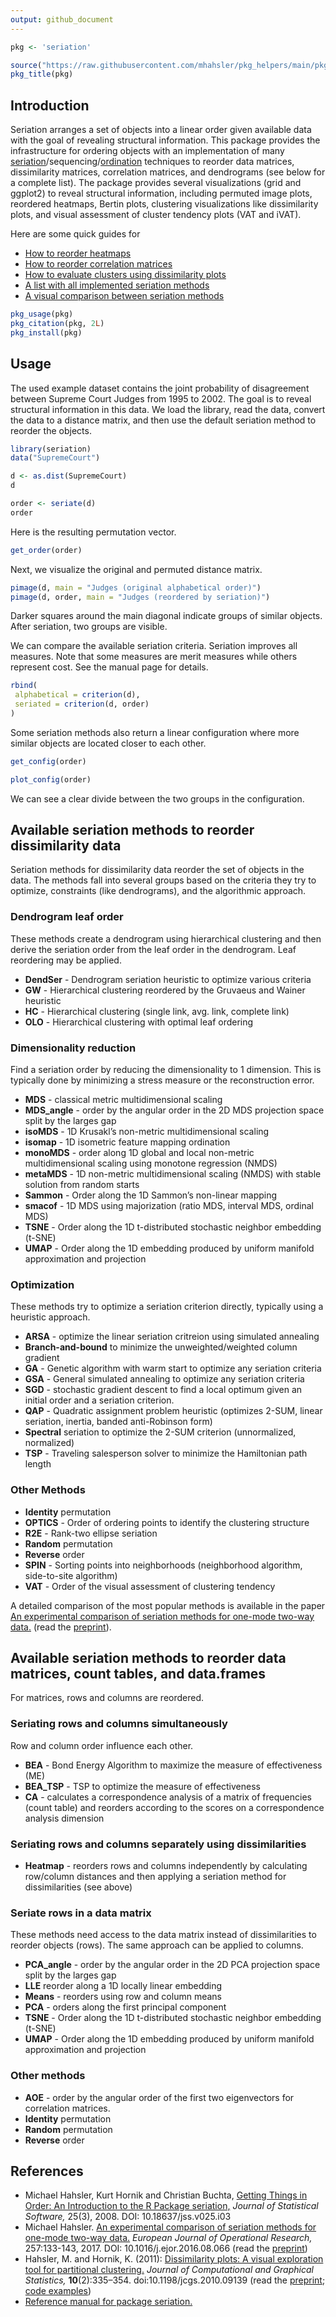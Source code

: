 ```yaml
---
output: github_document
---
```


```r
pkg <- 'seriation'

source("https://raw.githubusercontent.com/mhahsler/pkg_helpers/main/pkg_helpers.R")
pkg_title(pkg)
```

## Introduction

Seriation arranges a set of objects into a linear order given available data with the goal of revealing structural information. This package provides the infrastructure for ordering objects 
with an implementation of many
[seriation](https://en.wikipedia.org/wiki/Seriation_(archaeology))/sequencing/[ordination](https://en.wikipedia.org/wiki/Ordination_(statistics)) techniques to reorder data matrices, dissimilarity
matrices, correlation matrices, and dendrograms (see below for a complete list). 
The package provides several visualizations (grid and ggplot2) to reveal structural information,
including permuted image plots, reordered heatmaps, Bertin plots, clustering visualizations like dissimilarity plots, and
visual assessment of cluster tendency plots (VAT and iVAT).

Here are some quick guides for

* [How to reorder heatmaps](https://mhahsler.github.io/seriation/heatmaps.html)
* [How to reorder correlation matrices](https://mhahsler.github.io/seriation/heatmaps.html)
* [How to evaluate clusters using dissimilarity plots](https://mhahsler.github.io/seriation/seriation_cluster_evaluation.html)
* [A list with all implemented seriation methods](https://mhahsler.github.io/seriation/seriation_methods.html)
* [A visual comparison between seriation methods](https://mhahsler.github.io/seriation/visual_comparison.html)

```r
pkg_usage(pkg)
pkg_citation(pkg, 2L)
pkg_install(pkg)
```

## Usage

The used example dataset contains the joint probability of disagreement 
between Supreme Court Judges from 1995 to 2002. The goal
is to reveal structural information in this data.
We load the library, read the data, convert the data to a distance matrix, 
and then use the default seriation method to reorder the objects. 
```r
library(seriation)
data("SupremeCourt")

d <- as.dist(SupremeCourt)
d

order <- seriate(d)
order
```

Here is the resulting permutation vector.
```r
get_order(order)
```

Next, we visualize the original and permuted distance matrix.

```r
pimage(d, main = "Judges (original alphabetical order)")
pimage(d, order, main = "Judges (reordered by seriation)")
```

Darker squares around the main diagonal indicate groups of similar objects.
After seriation, two groups are visible.

We can compare the available seriation criteria. Seriation improves all measures. 
Note that some measures are merit measures while others represent cost. 
See the manual page for details.
```r
rbind(
 alphabetical = criterion(d),
 seriated = criterion(d, order)
)
```

Some seriation methods also return a linear configuration where more similar objects are
located closer to each other. 
```r
get_config(order)

plot_config(order)
```

We can see a clear divide between the two groups in the configuration. 

## Available seriation methods to reorder dissimilarity data

Seriation methods for dissimilarity data reorder the set of objects in the data. 
The methods fall into several groups based on the criteria they 
try to optimize, constraints (like dendrograms), and the algorithmic approach.

### Dendrogram leaf order

These methods create a dendrogram using hierarchical clustering and then derive 
the seriation order from the leaf order in the dendrogram. 
Leaf reordering may be applied.
 
 *  **DendSer** - Dendrogram seriation heuristic to optimize various criteria
 *  **GW** - Hierarchical clustering reordered by the Gruvaeus and Wainer heuristic 
 *  **HC** - Hierarchical clustering (single link, avg. link, complete link) 
 *  **OLO** - Hierarchical clustering with optimal leaf ordering 
 
### Dimensionality reduction  

Find a seriation order by reducing the dimensionality to 1 dimension. This is typically done
by minimizing a stress measure or the reconstruction error.

 *  **MDS** - classical metric multidimensional scaling
 *  **MDS_angle** - order by the angular order in the 2D MDS projection space split by the larges gap
 *  **isoMDS** -  1D Krusakl's non-metric multidimensional scaling
 *  **isomap** -  1D isometric feature mapping ordination
 *  **monoMDS** - order along 1D global and local non-metric multidimensional scaling using monotone regression (NMDS)
 *  **metaMDS** - 1D non-metric multidimensional scaling (NMDS) with stable solution from random starts
 *  **Sammon** - Order along the 1D Sammon's non-linear mapping
 *  **smacof** - 1D MDS using majorization (ratio MDS, interval MDS, ordinal MDS)
 *  **TSNE** - Order along the 1D t-distributed stochastic neighbor embedding (t-SNE)
 *  **UMAP** - Order along the 1D embedding produced by uniform manifold approximation and projection

### Optimization

 These methods try to optimize a seriation criterion directly, typically using a heuristic approach.
 
 *  **ARSA** - optimize the linear seriation critreion using simulated annealing   
 *  **Branch-and-bound** to minimize the unweighted/weighted column gradient 
 *  **GA** - Genetic algorithm with warm start to optimize any seriation criteria
 *  **GSA** - General simulated annealing to optimize any seriation criteria
 *  **SGD** - stochastic gradient descent to find a local optimum given an initial order and 
          a seriation criterion.
 *  **QAP** - Quadratic assignment problem heuristic (optimizes 2-SUM, linear seriation, 
          inertia, banded anti-Robinson form)
 *  **Spectral** seriation to optimize the 2-SUM criterion (unnormalized, normalized) 
 *  **TSP** - Traveling salesperson solver to minimize the Hamiltonian path length 
 
### Other Methods

 *  **Identity** permutation 
 *  **OPTICS** - Order of ordering points to identify the clustering structure
 *  **R2E** - Rank-two ellipse seriation 
 *  **Random** permutation
 *  **Reverse** order
 *  **SPIN** - Sorting points into neighborhoods (neighborhood algorithm, side-to-site algorithm)
 *  **VAT** - Order of the visual assessment of clustering tendency
  
A detailed comparison of the most popular methods is available in the paper 
[An experimental comparison of seriation methods for one-mode two-way data.](http://dx.doi.org/10.1016/j.ejor.2016.08.066) (read the [preprint](https://michael.hahsler.net/research/paper/EJOR_seriation_2016.pdf)).
  

## Available seriation methods to reorder data matrices, count tables, and data.frames  

For matrices, rows and columns are reordered. 

### Seriating rows and columns simultaneously

Row and column order influence each other.

 *  **BEA** - Bond Energy Algorithm to maximize the measure of effectiveness (ME) 
 *  **BEA_TSP** - TSP to optimize the measure of effectiveness
 *  **CA** - calculates a correspondence analysis of a matrix of frequencies (count table)
      and reorders according to the scores on a correspondence analysis dimension

### Seriating rows and columns separately using dissimilarities

 *  **Heatmap** - reorders rows and columns independently by calculating row/column distances 
      and then applying a seriation method for dissimilarities (see above)

### Seriate rows in a data matrix

These methods need access to the data matrix instead of dissimilarities
to reorder objects (rows). The same approach can be applied to columns.

 *  **PCA_angle** - order by the angular order in the 2D PCA projection space split by the larges gap
 *  **LLE** reorder along a 1D locally linear embedding
 *  **Means** - reorders using row and column means
 *  **PCA** - orders along the first principal component
 *  **TSNE** - Order along the 1D t-distributed stochastic neighbor embedding (t-SNE)
 *  **UMAP** - Order along the 1D embedding produced by uniform manifold approximation and projection

### Other methods
 
 *  **AOE** - order by the angular order of the first two eigenvectors for correlation matrices.
 *  **Identity** permutation 
 *  **Random** permutation 
 *  **Reverse** order


## References

* Michael Hahsler, Kurt Hornik and Christian Buchta, [Getting Things in Order: An Introduction to the R Package seriation,](http://dx.doi.org/10.18637/jss.v025.i03) _Journal of Statistical Software,_ 25(3), 2008.
DOI: 10.18637/jss.v025.i03
* Michael Hahsler. [An experimental comparison of seriation methods for one-mode two-way data.](http://dx.doi.org/10.1016/j.ejor.2016.08.066) _European Journal of Operational Research,_ 257:133-143, 2017. 
DOI: 10.1016/j.ejor.2016.08.066
(read the [preprint](https://michael.hahsler.net/research/paper/EJOR_seriation_2016.pdf))
* Hahsler, M. and Hornik, K. (2011): [Dissimilarity plots: A visual exploration tool for partitional clustering.](http://dx.doi.org/10.1198/jcgs.2010.09139) _Journal of Computational and Graphical Statistics,_ **10**(2):335–354. doi:10.1198/jcgs.2010.09139 (read the
[preprint](https://michael.hahsler.net/research/paper/dissplot_JCGS2011_preprint.pdf); [code examples](https://mhahsler.github.io/seriation/seriation_cluster_evaluation.html))
* [Reference manual for package seriation.](https://mhahsler.r-universe.dev/seriation/doc/manual.html#seriation-package)

